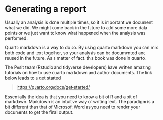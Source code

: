 # Generating a report

Usually an analysis is done multiple times, so it is important we 
document what we did. We might come back in the future to add 
some more data points or we just want to know what happened when
the analysis was performed. 

Quarto markdown is a way to do so. By using quarto markdown you can mix
both code and text together, so your analysis can be documented and 
reused in the future. As a matter of fact, this book was done in
quarto. 

The Posit team (Rstudio and
tidyverse developers) have written amazing tutorials on how to use quarto
markdown and author documents. The link below leads to a get started 

> [https://quarto.org/docs/get-started/](https://quarto.org/docs/get-started/)

Essentially the idea is that you need to know a bit of R and a bit of
markdown. Markdown is an intuitive way of writing text. The paradigm is 
a bit different than that of Microsoft Word as you need to render your
documents to get the final output.